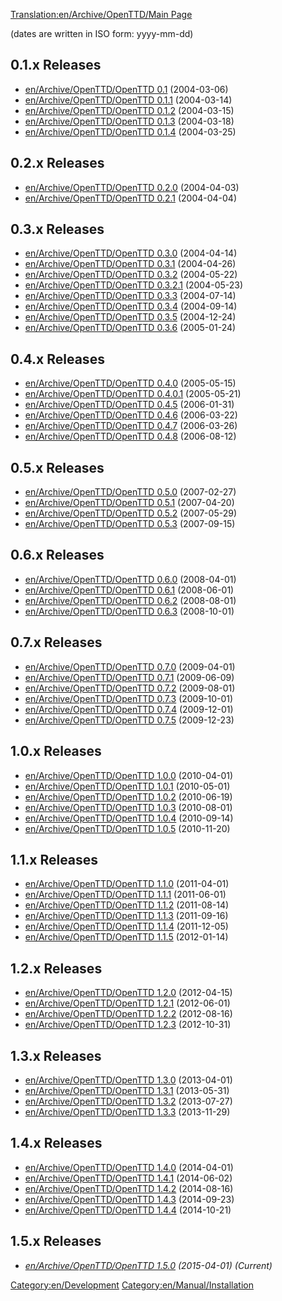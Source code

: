 [[Translation:en/Archive/OpenTTD/Main Page]]

{{en/Archive/OpenTTD/Navigation}}

(dates are written in ISO form: yyyy-mm-dd)

==0.1.x Releases==
*[[en/Archive/OpenTTD/OpenTTD 0.1]] (2004-03-06)
*[[en/Archive/OpenTTD/OpenTTD 0.1.1]] (2004-03-14)
*[[en/Archive/OpenTTD/OpenTTD 0.1.2]] (2004-03-15)
*[[en/Archive/OpenTTD/OpenTTD 0.1.3]] (2004-03-18)
*[[en/Archive/OpenTTD/OpenTTD 0.1.4]] (2004-03-25)

==0.2.x Releases==
*[[en/Archive/OpenTTD/OpenTTD 0.2.0]] (2004-04-03)
*[[en/Archive/OpenTTD/OpenTTD 0.2.1]] (2004-04-04)

==0.3.x Releases==
*[[en/Archive/OpenTTD/OpenTTD 0.3.0]] (2004-04-14)
*[[en/Archive/OpenTTD/OpenTTD 0.3.1]] (2004-04-26)
*[[en/Archive/OpenTTD/OpenTTD 0.3.2]] (2004-05-22)
*[[en/Archive/OpenTTD/OpenTTD 0.3.2.1]] (2004-05-23)
*[[en/Archive/OpenTTD/OpenTTD 0.3.3]] (2004-07-14)
*[[en/Archive/OpenTTD/OpenTTD 0.3.4]] (2004-09-14)
*[[en/Archive/OpenTTD/OpenTTD 0.3.5]] (2004-12-24)
*[[en/Archive/OpenTTD/OpenTTD 0.3.6]] (2005-01-24)

==0.4.x Releases==
*[[en/Archive/OpenTTD/OpenTTD 0.4.0]] (2005-05-15)
*[[en/Archive/OpenTTD/OpenTTD 0.4.0.1]] (2005-05-21)
*[[en/Archive/OpenTTD/OpenTTD 0.4.5]] (2006-01-31)
*[[en/Archive/OpenTTD/OpenTTD 0.4.6]] (2006-03-22)
*[[en/Archive/OpenTTD/OpenTTD 0.4.7]] (2006-03-26)
*[[en/Archive/OpenTTD/OpenTTD 0.4.8]] (2006-08-12)

==0.5.x Releases==
*[[en/Archive/OpenTTD/OpenTTD 0.5.0]] (2007-02-27)
*[[en/Archive/OpenTTD/OpenTTD 0.5.1]] (2007-04-20)
*[[en/Archive/OpenTTD/OpenTTD 0.5.2]] (2007-05-29)
*[[en/Archive/OpenTTD/OpenTTD 0.5.3]] (2007-09-15)

==0.6.x Releases==
*[[en/Archive/OpenTTD/OpenTTD 0.6.0]] (2008-04-01)
*[[en/Archive/OpenTTD/OpenTTD 0.6.1]] (2008-06-01)
*[[en/Archive/OpenTTD/OpenTTD 0.6.2]] (2008-08-01)
*[[en/Archive/OpenTTD/OpenTTD 0.6.3]] (2008-10-01)

==0.7.x Releases==
*[[en/Archive/OpenTTD/OpenTTD 0.7.0]] (2009-04-01)
*[[en/Archive/OpenTTD/OpenTTD 0.7.1]] (2009-06-09)
*[[en/Archive/OpenTTD/OpenTTD 0.7.2]] (2009-08-01)
*[[en/Archive/OpenTTD/OpenTTD 0.7.3]] (2009-10-01)
*[[en/Archive/OpenTTD/OpenTTD 0.7.4]] (2009-12-01)
*[[en/Archive/OpenTTD/OpenTTD 0.7.5]] (2009-12-23)
==1.0.x Releases==
*[[en/Archive/OpenTTD/OpenTTD 1.0.0]] (2010-04-01)
*[[en/Archive/OpenTTD/OpenTTD 1.0.1]] (2010-05-01)
*[[en/Archive/OpenTTD/OpenTTD 1.0.2]] (2010-06-19)
*[[en/Archive/OpenTTD/OpenTTD 1.0.3]] (2010-08-01)
*[[en/Archive/OpenTTD/OpenTTD 1.0.4]] (2010-09-14)
*[[en/Archive/OpenTTD/OpenTTD 1.0.5]] (2010-11-20)

==1.1.x Releases==
*[[en/Archive/OpenTTD/OpenTTD 1.1.0]] (2011-04-01)
*[[en/Archive/OpenTTD/OpenTTD 1.1.1]] (2011-06-01)
*[[en/Archive/OpenTTD/OpenTTD 1.1.2]] (2011-08-14)
*[[en/Archive/OpenTTD/OpenTTD 1.1.3]] (2011-09-16)
*[[en/Archive/OpenTTD/OpenTTD 1.1.4]] (2011-12-05)
*[[en/Archive/OpenTTD/OpenTTD 1.1.5]] (2012-01-14)

==1.2.x Releases==
*[[en/Archive/OpenTTD/OpenTTD 1.2.0]] (2012-04-15)
*[[en/Archive/OpenTTD/OpenTTD 1.2.1]] (2012-06-01)
*[[en/Archive/OpenTTD/OpenTTD 1.2.2]] (2012-08-16)
*[[en/Archive/OpenTTD/OpenTTD 1.2.3]] (2012-10-31)

==1.3.x Releases==
*[[en/Archive/OpenTTD/OpenTTD 1.3.0]] (2013-04-01)
*[[en/Archive/OpenTTD/OpenTTD 1.3.1]] (2013-05-31)
*[[en/Archive/OpenTTD/OpenTTD 1.3.2]] (2013-07-27)
*[[en/Archive/OpenTTD/OpenTTD 1.3.3]] (2013-11-29)

==1.4.x Releases==
*[[en/Archive/OpenTTD/OpenTTD 1.4.0]] (2014-04-01)
*[[en/Archive/OpenTTD/OpenTTD 1.4.1]] (2014-06-02)
*[[en/Archive/OpenTTD/OpenTTD 1.4.2]] (2014-08-16)
*[[en/Archive/OpenTTD/OpenTTD 1.4.3]] (2014-09-23)
*[[en/Archive/OpenTTD/OpenTTD 1.4.4]] (2014-10-21)

==1.5.x Releases==
*''[[en/Archive/OpenTTD/OpenTTD 1.5.0]] (2015-04-01) (Current)''

[[Category:en/Development]]
[[Category:en/Manual/Installation]]